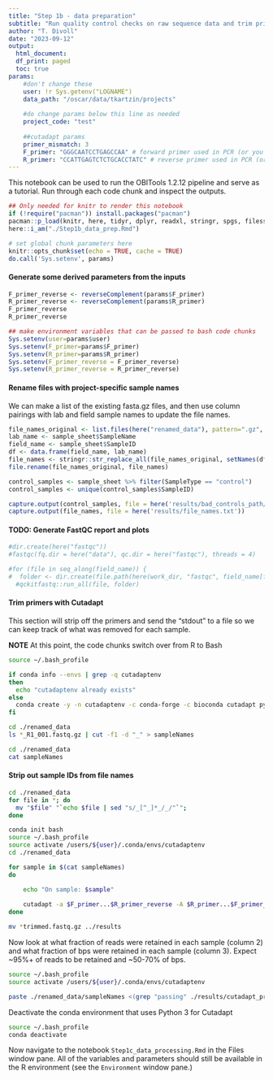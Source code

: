 ```yaml
---
title: "Step 1b - data preparation"
subtitle: "Run quality control checks on raw sequence data and trim primers from forward and reverse reads."
author: "T. Divoll"
date: "2023-09-12"
output: 
  html_document:
  df_print: paged
  toc: true
params: 
    #don't change these
    user: !r Sys.getenv("LOGNAME")
    data_path: "/oscar/data/tkartzin/projects"
  
    #do change params below this line as needed
    project_code: "test"
    
    ##cutadapt params
    primer_mismatch: 3
    F_primer: "GGGCAATCCTGAGCCAA" # forward primer used in PCR (or you are interested in using, excluding Nextera overhang)
    R_primer: "CCATTGAGTCTCTGCACCTATC" # reverse primer used in PCR (or you are interested in using, excluding Nextera overhang)
---
```


This notebook can be used to run the OBITools 1.2.12 pipeline and serve as a tutorial. Run through each code chunk and inspect the outputs.

```r
## Only needed for knitr to render this notebook
if (!require("pacman")) install.packages("pacman")
pacman::p_load(knitr, here, tidyr, dplyr, readxl, stringr, spgs, filesstrings)
here::i_am("./Step1b_data_prep.Rmd")
```

```r
# set global chunk parameters here
knitr::opts_chunk$set(echo = TRUE, cache = TRUE)
do.call('Sys.setenv', params)
```

#### Generate some derived parameters from the inputs
```r
F_primer_reverse <- reverseComplement(params$F_primer)
R_primer_reverse <- reverseComplement(params$R_primer)
F_primer_reverse 
R_primer_reverse
```

```r
## make environment variables that can be passed to bash code chunks
Sys.setenv(user=params$user)
Sys.setenv(F_primer=params$F_primer)
Sys.setenv(R_primer=params$R_primer)
Sys.setenv(F_primer_reverse = F_primer_reverse)
Sys.setenv(R_primer_reverse = R_primer_reverse)
```

#### Rename files with project-specific sample names
We can make a list of the existing fasta.gz files, and then use column pairings with lab and field sample names to update the file names.

```r
file_names_original <- list.files(here("renamed_data"), pattern=".gz", full.names = T, recursive = T)
lab_name <- sample_sheet$SampleName
field_name <- sample_sheet$SampleID
df <- data.frame(field_name, lab_name)
file_names <- stringr::str_replace_all(file_names_original, setNames(df$field_name, df$lab_name))
file.rename(file_names_original, file_names)
```

```r
control_samples <- sample_sheet %>% filter(SampleType == "control")
control_samples <- unique(control_samples$SampleID)
```

```r
capture.output(control_samples, file = here('results/bad_controls_path/control_list.txt'))
capture.output(file_names, file = here('results/file_names.txt'))
```

#### TODO: Generate FastQC report and plots
```r
#dir.create(here("fastqc"))
#fastqc(fq.dir = here("data"), qc.dir = here("fastqc"), threads = 4)

#for (file in seq_along(field_name)) {
#  folder <- dir.create(file.path(here(work_dir, "fastqc", field_name[file])))
  #qckitfastq::run_all(file, folder)

```

#### Trim primers with Cutadapt

This section will strip off the primers and send the "stdout" to a file so we can keep track of what was removed for each sample.

**NOTE** At this point, the code chunks switch over from R to Bash

```bash
source ~/.bash_profile

if conda info --envs | grep -q cutadaptenv
then 
  echo "cutadaptenv already exists" 
else 
  conda create -y -n cutadaptenv -c conda-forge -c bioconda cutadapt python=3.9 
fi
```

```bash
cd ./renamed_data
ls *_R1_001.fastq.gz | cut -f1 -d "_" > sampleNames
```

```bash
cd ./renamed_data
cat sampleNames
```

#### Strip out sample IDs from file names
```bash
cd ./renamed_data
for file in *; do
  mv "$file" "`echo $file | sed "s/_[^_]*_/_/"`";
done
```

```bash
conda init bash
source ~/.bash_profile
source activate /users/${user}/.conda/envs/cutadaptenv
cd ./renamed_data

for sample in $(cat sampleNames)
do

    echo "On sample: $sample"
  
    cutadapt -a $F_primer...$R_primer_reverse -A $R_primer...$F_primer_reverse --no-indels -e $primer_mismatch --discard-untrimmed -o ${sample}_L001_R1_001_trimmed.fastq.gz -p ${sample}_L001_R2_001_trimmed.fastq.gz ${sample}_L001_R1_001.fastq.gz ${sample}_L001_R2_001.fastq.gz >> ../results/cutadapt_primer_trimming_stats.txt 2>&1
done

mv *trimmed.fastq.gz ../results
```
Now look at what fraction of reads were retained in each sample (column 2) and what fraction of bps were retained in each sample (column 3). Expect \~95%+ of reads to be retained and \~50-70% of bps.

```bash
source ~/.bash_profile
source activate /users/${user}/.conda/envs/cutadaptenv

paste ./renamed_data/sampleNames <(grep "passing" ./results/cutadapt_primer_trimming_stats.txt | cut -f3 -d "(" | tr -d ")") <(grep "filtered" ./results/cutadapt_primer_trimming_stats.txt | cut -f3 -d "(" | tr -d ")") | column -t
```

Deactivate the conda environment that uses Python 3 for Cutadapt

```bash
source ~/.bash_profile
conda deactivate
```

Now navigate to the notebook `Step1c_data_processing.Rmd` in the Files window pane. All of the variables and parameters should still be available in the R environment (see the `Environment` window pane.)
